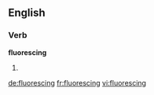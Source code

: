 ==English==

===Verb===
'''fluorescing'''

# {{present participle of|fluoresce}}

[[de:fluorescing]]
[[fr:fluorescing]]
[[vi:fluorescing]]